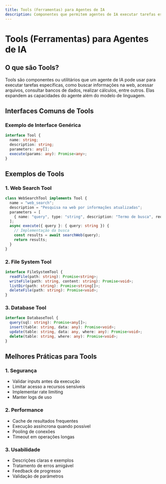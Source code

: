 ```yaml
---
title: Tools (Ferramentas) para Agentes de IA
description: Componentes que permitem agentes de IA executar tarefas específicas como buscar informações, acessar arquivos e consultar bancos de dados.
---
```


# Tools (Ferramentas) para Agentes de IA

## O que são Tools?

Tools são componentes ou utilitários que um agente de IA pode usar para executar tarefas específicas, como buscar informações na web, acessar arquivos, consultar bancos de dados, realizar cálculos, entre outros. Elas expandem as capacidades do agente além do modelo de linguagem.

## Interfaces Comuns de Tools

### Exemplo de Interface Genérica
```typescript
interface Tool {
  name: string;
  description: string;
  parameters: any[];
  execute(params: any): Promise<any>;
}
```

## Exemplos de Tools

### 1. Web Search Tool
```typescript
class WebSearchTool implements Tool {
  name = "web_search";
  description = "Pesquisa na web por informações atualizadas";
  parameters = [
    { name: "query", type: "string", description: "Termo de busca", required: true }
  ];
  async execute({ query }: { query: string }) {
    // Implementação da busca
    const results = await searchWeb(query);
    return results;
  }
}
```

### 2. File System Tool
```typescript
interface FileSystemTool {
  readFile(path: string): Promise<string>;
  writeFile(path: string, content: string): Promise<void>;
  listDir(path: string): Promise<string[]>;
  deleteFile(path: string): Promise<void>;
}
```

### 3. Database Tool
```typescript
interface DatabaseTool {
  query(sql: string): Promise<any[]>;
  insert(table: string, data: any): Promise<void>;
  update(table: string, data: any, where: any): Promise<void>;
  delete(table: string, where: any): Promise<void>;
}
```

## Melhores Práticas para Tools

### 1. Segurança
- Validar inputs antes da execução
- Limitar acesso a recursos sensíveis
- Implementar rate limiting
- Manter logs de uso

### 2. Performance
- Cache de resultados frequentes
- Execução assíncrona quando possível
- Pooling de conexões
- Timeout em operações longas

### 3. Usabilidade
- Descrições claras e exemplos
- Tratamento de erros amigável
- Feedback de progresso
- Validação de parâmetros 